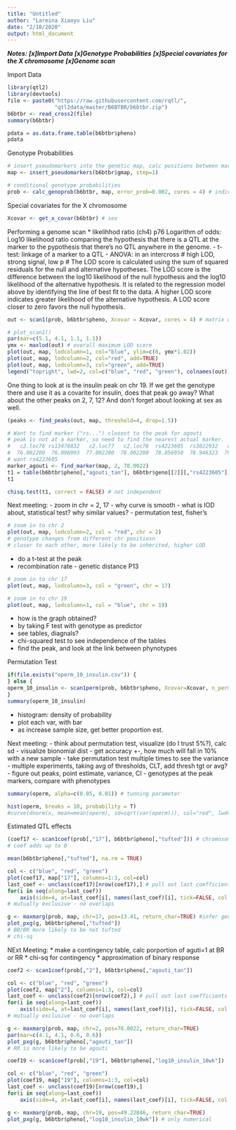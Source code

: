 ```yaml
---
title: "Untitled"
author: "Lareina Xiaoyu Liu"
date: "2/10/2020"
output: html_document
---
```

***Notes:***
***[x]Import Data***
***[x]Genotype Probabilities***
***[x]Special covariates for the X chromosome***
***[x]Genome scan***

Import Data
```r
library(qtl2)
library(devtools)
file <- paste0("https://raw.githubusercontent.com/rqtl/",
               "qtl2data/master/B6BTBR/b6btbr.zip")
b6btbr <- read_cross2(file)
summary(b6btbr)
```

```r
pdata = as.data.frame.table(b6btbr$pheno)
pdata
```

Genotype Probabilities
```r
# insert pseudomarkers into the genetic map, calc positions between markers
map <- insert_pseudomarkers(b6btbr$gmap, step=1)

# conditional genotype probabilities
prob <- calc_genoprob(b6btbr, map, error_prob=0.002, cores = 4) # individuals × genotypes × positions
```

Special covariates for the X chromosome
```r
Xcovar <- get_x_covar(b6btbr) # sex
```

Performing a genome scan
* likelihhod ratio (ch4) p76
Logarithm of odds: Log10 likelihood ratio comparing the hypothesis that there is a QTL at the marker to the pypothesis that there's no QTL anywhere in the genome. 
- t-test: linkage of a marker to a QTL
- ANOVA: in an intercross
# high LOD, strong signal, low p
# The LOD score is calculated using the sum of squared residuals for the null and alternative hypotheses. The LOD score is the difference between the log10 likelihood of the null hypothesis and the log10 likelihood of the alternative hypothesis. It is related to the regression model above by identifying the line of best fit to the data. A higher LOD score indicates greater likelihood of the alternative hypothesis. A LOD score closer to zero favors the null hypothesis.

```r
out <- scan1(prob, b6btbr$pheno, Xcovar = Xcovar, cores = 4) # matrix of LOD (likelihood to be inharited) scores, positions × phenotypes

# plot_scan1()
par(mar=c(5.1, 4.1, 1.1, 1.1))
ymx <- maxlod(out) # overall maximum LOD score
plot(out, map, lodcolumn=1, col="blue", ylim=c(0, ymx*1.02))
plot(out, map, lodcolumn=2, col="red", add=TRUE)
plot(out, map, lodcolumn=3, col="green", add=TRUE)
legend("topright", lwd=2, col=c("blue", "red", "green"), colnames(out))
```

One thing to look at is the insulin peak on chr 19. If we get the genotype there and use it as a covarite for insulin, does that peak go away? What about the other peaks on 2, 7, 12?
And don't forget about looking at sex as well.

```r
(peaks <- find_peaks(out, map, threshold=4, drop=1.5))
```

```r
# Want to find marker ("rs...") closest to the peak for agouti
# peak is not at a marker, so need to find the nearest actual marker.
#   c2.loc76 rs13476832   c2.loc77   c2.loc78  rs4223605  rs3022932   c2.loc79   c2.loc80 
#  76.002200  76.096993  77.002200  78.002200  78.856950  78.946323  79.002200  80.002200 
# want rs4223605
marker_agouti <- find_marker(map, 2, 78.0022)
t1 = table(b6btbr$pheno[,"agouti_tan"], b6btbr$geno[[2]][,"rs4223605"]) # replace
t1
```

```r
chisq.test(t1, correct = FALSE) # not independent
```



Next meeting: 
- zoom in chr = 2, 17
- why curve is smooth
- what is lOD about, statistical test? why similar values?
- permutation test, fisher's

```r
# zoom in to chr 2
plot(out, map, lodcolumn=2, col = "red", chr = 2)
# genotype changes from different chr positiosn
# closer to each other, more likely to be inherited, higher LOD
```
* do a t-test at the peak
* recombination rate - genetic distance P13 
```r
# zoom in to chr 17
plot(out, map, lodcolumn=3, col = "green", chr = 17)
```

```r
# zoom in to chr 19
plot(out, map, lodcolumn=1, col = "blue", chr = 19)
```

* how is the graph obtained?
- by taking F test with genotype as predictor
- see tables, diagnals?
- chi-squared test to see independence of the tables
- find the peak, and look at the link between phynotypes

Permutation Test
```r
if(file.exists("operm_10_insulin.csv")) {
} else {
operm_10_insulin <- scan1perm(prob, b6btbr$pheno, Xcovar=Xcovar, n_perm=10, cores=4) # save as csv
}
summary(operm_10_insulin)
```
- histogram: density of probability
- plot each var, with bar
- as increase sample size, get better proportion est. 


Next meeting: 
- think about permutation test, visualize (do I trust 5%?), calc sd
- visualize bionomial dist
- get accuracy +-, how much will fall in 10% with a new sample
- take permutation test multiple times to see the variance
- multiple experiments, taking avg of thresholds, CLT, add thresh tgt or avg?
- figure out peaks, point estimate, variance, CI
- genotypes at the peak markers, compare with phenotypes

```r
summary(operm, alpha=c(0.05, 0.01)) # tunning parameter
```

```r
hist(operm, breaks = 10, probability = T)
#curve(dnorm(x, mean=mean(operm), sd=sqrt(var(operm))), col="red", lwd=2, add=TRUE)
```


Estimated QTL effects
```r
(coef17 <- scan1coef(prob[,"17"], b6btbr$pheno[,"tufted"])) # chromosome 17
# coef adds up to 0
```

```r
mean(b6btbr$pheno[,"tufted"], na.rm = TRUE)
```


```r
col <- c("blue", "red", "green")
plot(coef17, map["17"], columns=1:3, col=col)
last_coef <- unclass(coef17)[nrow(coef17),] # pull out last coefficients
for(i in seq(along=last_coef))
    axis(side=4, at=last_coef[i], names(last_coef)[i], tick=FALSE, col.axis=col[i])
# mutually exclusive - no overlaps
```

```r
g <- maxmarg(prob, map, chr=17, pos=13.41, return_char=TRUE) #infer genotypes at the chr 2 for the phenotype
plot_pxg(g, b6btbr$pheno[,"tufted"])
# BB/BR more likely to be not tufted
# chi-sq
```

NExt Meeting:
* make a contingency table, calc porportion of aguti=1 at BR or RR
* chi-sq for contingency
* approximation of binary response

```r
coef2 <- scan1coef(prob[,"2"], b6btbr$pheno[,"agouti_tan"])
```

```r
col <- c("blue", "red", "green")
plot(coef2, map["2"], columns=1:3, col=col)
last_coef <- unclass(coef2)[nrow(coef2),] # pull out last coefficients
for(i in seq(along=last_coef))
    axis(side=4, at=last_coef[i], names(last_coef)[i], tick=FALSE, col.axis=col[i])
# mutually exclusive - no overlaps
```

```r
g <- maxmarg(prob, map, chr=2, pos=78.0022, return_char=TRUE)
par(mar=c(4.1, 4.1, 0.6, 0.6))
plot_pxg(g, b6btbr$pheno[,"agouti_tan"])
# RR is more likely to be agouti
```

```r
coef19 <- scan1coef(prob[,"19"], b6btbr$pheno[,"log10_insulin_10wk"])
```

```r
col <- c("blue", "red", "green")
plot(coef19, map["19"], columns=1:3, col=col)
last_coef <- unclass(coef19)[nrow(coef19),]
for(i in seq(along=last_coef))
    axis(side=4, at=last_coef[i], names(last_coef)[i], tick=FALSE, col.axis=col[i])
```

```r
g <- maxmarg(prob, map, chr=19, pos=49.22846, return_char=TRUE)
plot_pxg(g, b6btbr$pheno[,"log10_insulin_10wk"]) # only numerical
```

